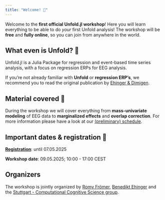 ```yaml
---
title: "Welcome! 🐙"
---
```


Welcome to the **first official Unfold.jl workshop**! Here you will learn everything to be able to do _your_ first Unfold analysis!
The workshop will be **free** and **fully online**, so you can join from anywhere in the world. 

## What even is Unfold? 🤔
Unfold.jl is a Julia Package for regression and event-based time series analysis, with a focus on regression ERPs for EEG analysis.

If you're not already familiar with **Unfold** or **regression ERP's**, we recommend you to read the original publication by [Ehinger & Dimigen](https://peerj.com/articles/7838/).

## Material covered 💪
During the workshop we will cover everything from **mass-univariate modeling** of EEG data to **marginalized effects** and **overlap correction**. For more information please have a look at our [(preliminary) schedule](program.qmd).

## Important dates & registration 📅
[__Registration__](registration.qmd): until 07.05.2025

__Workshop date__: 09.05.2025; 10:00 - 17:00 CEST

## Organizers
The workshop is jointly organized by [Romy Frömer](https://www.birmingham.ac.uk/staff/profiles/psychology/froemer-romy), [Benedikt Ehinger](https://benediktehinger.de/blog/science/about-me/) and the [Stuttgart - Computational Cognitive Science group](https://www.s-ccs.de/).
